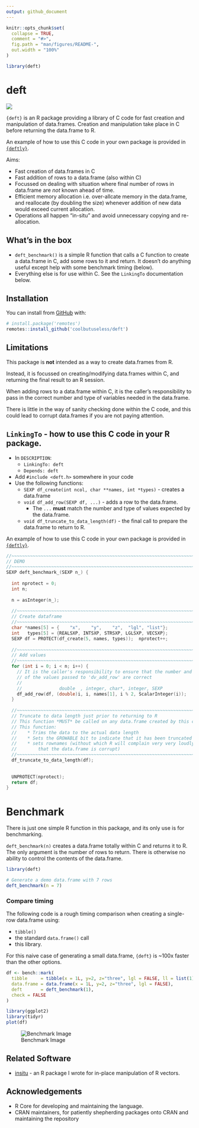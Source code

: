 ```yaml
---
output: github_document
---
```


<!-- README.md is generated from README.Rmd. Please edit that file -->

```r
knitr::opts_chunk$set(
  collapse = TRUE,
  comment = "#>",
  fig.path = "man/figures/README-",
  out.width = "100%"
)

library(deft)
```

# deft

<!-- badges: start -->
![](https://img.shields.io/badge/cool-useless-green.svg)
<!-- badges: end -->

`{deft}` is an R package providing a library of C code for 
fast creation and manipulation of data.frames.  Creation and manipulation
take place in C before returning the data.frame to R.

An example of how to use this C code in your own package is provided in [`{deftly}`](https://github.com/coolbutuseless/deftly).

Aims:

* Fast creation of data.frames in C
* Fast addition of rows to a data.frame (also within C)
* Focussed on dealing with situation where final number of rows in data.frame
  are *not* known ahead of time.
* Efficient memory allocation i.e. over-allcate memory in the data.frame, 
  and reallocate (by doubling the size) whenever addition of new data 
  would exceed current allocation.
* Operations all happen "in-situ" and avoid unnecessary copying and re-allocation. 


## What's in the box

* `deft_benchmark()` is a simple R function that calls a C function to create a data.frame
  in C, add some rows to it and return.  It doesn't do anything useful
  except help with some benchmark timing (below).
* Everything else is for use within C.  See the `LinkingTo` documentation below.


## Installation

You can install from [GitHub](https://github.com/coolbutuseless/deft) with:

``` r
# install.package('remotes')
remotes::install_github('coolbutuseless/deft')
```


## Limitations

This package is **not** intended as a way to create data.frames from R.

Instead, it is focussed on creating/modifying data.frames within C, and 
returning the final result to an R session.

When adding rows to a data.frame within C, it is the caller's responsibility
to pass in the correct number and type of variables needed in the data.frame.

There is little in the way of sanity checking done within the C code, and
this could lead to corrupt data.frames if you are not paying attention.


## `LinkingTo` - how to use this C code in your R package.

* In `DESCRIPTION`:
    * `LinkingTo: deft`
    * `Depends: deft`
* Add `#include <deft.h>` somewhere in your code
* Use the following functions:
    * `SEXP df_create(int ncol, char **names, int *types)` - creates a data.frame
    * `void df_add_row(SEXP df, ...)` - adds a row to the data.frame. 
        * The `...` **must** match the number and type of values expected by the data.frame.
    * `void df_truncate_to_data_length(df)` - the final call to prepare the
       data.frame to return to R.  

An example of how to use this C code in your own package is provided in [`{deftly}`](https://github.com/coolbutuseless/deftly).

```c
//~~~~~~~~~~~~~~~~~~~~~~~~~~~~~~~~~~~~~~~~~~~~~~~~~~~~~~~~~~~~~~~~~~~~~~~~~~
// DEMO
//~~~~~~~~~~~~~~~~~~~~~~~~~~~~~~~~~~~~~~~~~~~~~~~~~~~~~~~~~~~~~~~~~~~~~~~~~~
SEXP deft_benchmark_(SEXP n_) {
  
  int nprotect = 0;
  int n;
  
  n = asInteger(n_);
  
  //~~~~~~~~~~~~~~~~~~~~~~~~~~~~~~~~~~~~~~~~~~~~~~~~~~~~~~~~~~~~~~~~~~~~~~~~~~
  // Create dataframe
  //~~~~~~~~~~~~~~~~~~~~~~~~~~~~~~~~~~~~~~~~~~~~~~~~~~~~~~~~~~~~~~~~~~~~~~~~~~
  char *names[5] = {    "x",    "y",    "z",  "lgl", "list"};
  int   types[5] = {REALSXP, INTSXP, STRSXP, LGLSXP, VECSXP};
  SEXP df = PROTECT(df_create(5, names, types));  nprotect++;
  
  //~~~~~~~~~~~~~~~~~~~~~~~~~~~~~~~~~~~~~~~~~~~~~~~~~~~~~~~~~~~~~~~~~~~~~~~~~~
  // Add values
  //~~~~~~~~~~~~~~~~~~~~~~~~~~~~~~~~~~~~~~~~~~~~~~~~~~~~~~~~~~~~~~~~~~~~~~~~~~
  for (int i = 0; i < n; i++) {
    // It is the caller's responsibility to ensure that the number and type
    // of the values passed to 'dv_add_row' are correct
    //
    //              double  , integer, char*, integer, SEXP
    df_add_row(df, (double)i, i, names[1], i % 2, ScalarInteger(i));
  }
  
  //~~~~~~~~~~~~~~~~~~~~~~~~~~~~~~~~~~~~~~~~~~~~~~~~~~~~~~~~~~~~~~~~~~~~~~~~~~
  // Truncate to data length just prior to returning to R
  // This function *MUST* be called on any data.frame created by this code.
  // This function:
  //    * Trims the data to the actual data length
  //    * Sets the GROWABLE bit to indicate that it has been truncated
  //    * sets rownames (without which R will complain very very loudly 
  //        that the data.frame is corrupt)
  //~~~~~~~~~~~~~~~~~~~~~~~~~~~~~~~~~~~~~~~~~~~~~~~~~~~~~~~~~~~~~~~~~~~~~~~~~~
  df_truncate_to_data_length(df);
  
  
  UNPROTECT(nprotect);
  return df;
}
```


# Benchmark

There is just one simple R function in this package, and its only use is
for benchmarking.

`deft_benchmark(n)` creates a data.frame totally within C and returns it
to R.  The only argument is the number of rows to return.  There is otherwise no
ability to control the contents of the data.frame.

```r
library(deft)

# Generate a demo data.frame with 7 rows
deft_benchmark(n = 7)
```

### Compare timing

The following code is a rough timing comparison when creating a single-row
data.frame using:

* `tibble()`
* the standard `data.frame()` call 
* this library.

For this naive case of generating a small data.frame,
 `{deft}` is ~100x faster than the other options. 

```r
df <- bench::mark(
  tibble     = tibble(x = 1L, y=2, z="three", lgl = FALSE, ll = list(1)), 
  data.frame = data.frame(x = 1L, y=2, z="three", lgl = FALSE),
  deft       = deft_benchmark(1), 
  check = FALSE
)
```

```r
library(ggplot2)
library(tidyr)
plot(df)
```

![Benchmark Image](man/figures/bench.png)



## Related Software

* [insitu](https://github.com/coolbutuseless/insitu) - an R package I wrote
  for in-place manipulation of R vectors.

## Acknowledgements

* R Core for developing and maintaining the language.
* CRAN maintainers, for patiently shepherding packages onto CRAN and maintaining
  the repository
